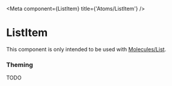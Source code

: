 

<Meta component={ListItem} title={'Atoms/ListItem'} />

# ListItem

This component is only intended to be used with [Molecules/List](/?path=/docs/molecules-list).

### Theming

TODO

